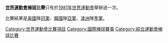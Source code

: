 {{expand|time=2015-12-16T09:19:52+00:00}}
{{unreferenced|time=2015-12-16T09:19:52+00:00}}

'''[[世界運動會|世界運動會]][[棒球|棒球]]比賽'''只有於[[1981年世界運動會|1981年世界運動會]]舉辦過一次。

比賽結果是{{flagicon|USA|size=30px}}[[美國棒球代表隊|美國]]隊[[冠軍|冠軍]]、{{flagicon|KOR|size=30px}}[[韓國棒球代表隊|韓國]]隊[[亞軍|亞軍]]、{{flagicon|AUS|size=30px}}[[澳洲棒球代表隊|澳洲]]隊[[季軍|季軍]]。

{{國際棒球}}

[[Category:世界運動會比賽項目|Category:世界運動會比賽項目]]
[[Category:國際棒球賽事|Category:國際棒球賽事]]
[[Category:綜合運動會棒球比賽|Category:綜合運動會棒球比賽]]